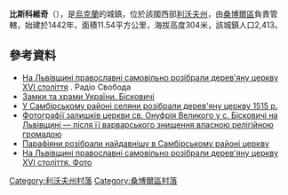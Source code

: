{{No footnotes|time=2019-02-02T04:23:44+00:00}}
{{Bare URLs}}
{{coord|49|32|20|N|23|9|21|E|scale:100000|display=title}}

'''比斯科維奇'''（{{lang-uk|Бісковичі}}），是[[烏克蘭|烏克蘭]]的城鎮，位於該國西部[[利沃夫州|利沃夫州]]，由[[桑博爾區|桑博爾區]]負責管轄，始建於1442年，面積11.54平方公里，海拔高度304米，該城鎮人口2,413。

==參考資料==
* [http://www.radiosvoboda.org/content/article/1792810.html На Львівщині православні самовільно розібрали дерев'яну церкву XVI століття] {{Wayback|url=http://www.radiosvoboda.org/content/article/1792810.html |date=20150924084529 }}. Радіо Свобода
* [http://www.castles.com.ua/biskovycy.html Замки та храми України. Бісковичі] {{Wayback|url=http://www.castles.com.ua/biskovycy.html |date=20191130200117 }}
* [http://zik.ua/ua/news/2009/08/05/191159 У Самбірському районі селяни розібрали дерев'яну церкву 1515 р.]
* [http://www.pamjatky.org.ua/DetailedNews.aspx?NewsID=8778 Фотографії залишків церкви св. Онуфрія Великого у с. Бісковичі на Львівщині — після її варварського знищення власною релігійною громадою]{{Dead link|date=2018年6月 |bot=InternetArchiveBot |fix-attempted=no }}
* [http://www.religion.in.ua/news/ukrainian_news/1233-parafiyani-samovilno-demontuvali-najdavnishu-v.html Парафіяни розібрали найдавнішу в Самбірському районі церкву] {{Wayback|url=http://www.religion.in.ua/news/ukrainian_news/1233-parafiyani-samovilno-demontuvali-najdavnishu-v.html |date=20191130214635 }}
* [http://upi.org.ua/news/2009-08-06-8191 На Львівщині православні самовільно розібрали дерев'яну церкву XVI століття. Фото] {{Wayback|url=http://upi.org.ua/news/2009-08-06-8191 |date=20140910200032 }}

[[Category:利沃夫州村落|Category:利沃夫州村落]]
[[Category:桑博爾區村落|Category:桑博爾區村落]]


{{Lviv-geo-stub}}